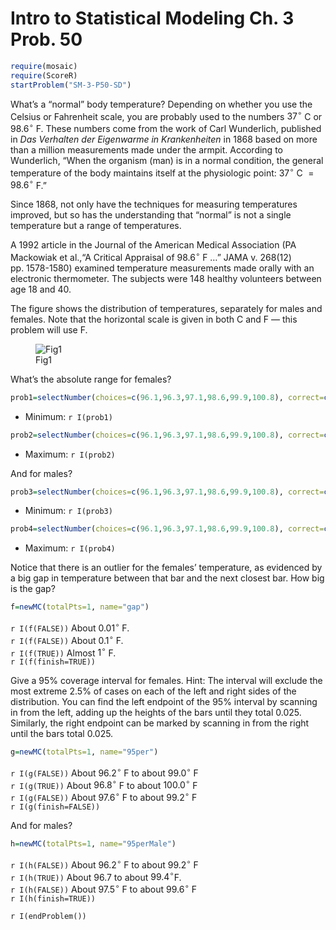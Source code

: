 Intro to Statistical Modeling Ch. 3 Prob. 50
========================================================
```r
require(mosaic)
require(ScoreR)
startProblem("SM-3-P50-SD")
```

What's a "normal" body temperature?  Depending on whether you use the Celsius or Fahrenheit scale, you are probably used to the numbers $37^\circ$ C or $98.6^\circ$ F.  These numbers come from the work of Carl Wunderlich, published in *Das Verhalten der Eigenwarme in Krankenheiten* in 1868 based on more than a million measurements made under the armpit.  According to Wunderlich, "When the organism (man) is in a normal condition, the general temperature of the body maintains itself at the physiologic point: $37^\circ$ C $=98.6^\circ$ F."

Since 1868, not only have the techniques for measuring temperatures improved, but so has the understanding that "normal" is not a single temperature but a range of temperatures.

A 1992 article in the Journal of the American Medical Association (PA Mackowiak et al.,"A Critical Appraisal of $98.6^\circ$ F ..."  JAMA v. 268(12) pp. 1578-1580) examined temperature measurements made orally with an electronic thermometer.  The subjects were 148 healthy volunteers between age 18 and 40.

The figure shows the distribution of temperatures, separately for males and females.  Note that the horizontal scale is given in both C and F --- this problem will use F.

![Fig1](f2009-p107-Fig1.png)

What's the absolute range for females?
```r
prob1=selectNumber(choices=c(96.1,96.3,97.1,98.6,99.9,100.8), correct=c(96.3), totalPts=1, name="min")
```
* Minimum: `r I(prob1)`
```r
prob2=selectNumber(choices=c(96.1,96.3,97.1,98.6,99.9,100.8), correct=c(100.8), totalPts=1, name="max")
```
* Maximum: `r I(prob2)`

And for males?
```r
prob3=selectNumber(choices=c(96.1,96.3,97.1,98.6,99.9,100.8), correct=c(96.1), totalPts=1, name="min.male")
```
* Minimum: `r I(prob3)`
```r
prob4=selectNumber(choices=c(96.1,96.3,97.1,98.6,99.9,100.8), correct=c(99.9), totalPts=1, name="max.male")
```
* Maximum: `r I(prob4)`

Notice that there is an outlier for the females' temperature, as evidenced by a big gap in temperature between that bar and the next closest bar.  How
big is the gap?
```r
f=newMC(totalPts=1, name="gap")
```
`r I(f(FALSE))` About  $0.01^\circ$ F.    
`r I(f(FALSE))` About  $0.1^\circ$ F.    
`r I(f(TRUE))` Almost $1^\circ$ F.    
`r I(f(finish=TRUE))`

Give a 95% coverage interval for females.  Hint: The interval will exclude the most extreme 2.5% of cases on each of the left and right sides of the distribution.  You can find the left endpoint of the 95% interval by scanning in from the left, adding up the heights of the bars until they total 0.025.  Similarly, the right endpoint can be marked by scanning in from the right until the bars total 0.025. 
```r
g=newMC(totalPts=1, name="95per")
```
`r I(g(FALSE))` About $96.2^\circ$ F to about $99.0^\circ$ F    
`r I(g(TRUE))` About $96.8^\circ$ F to about $100.0^\circ$ F    
`r I(g(FALSE))` About $97.6^\circ$ F to about $99.2^\circ$ F    
`r I(g(finish=FALSE))`


And for males?
```r
h=newMC(totalPts=1, name="95perMale")
```
`r I(h(FALSE))` About $96.2^\circ$ F to about $99.2^\circ$ F    
`r I(h(TRUE))` About $96.7$ to about  $99.4^\circ$F.    
`r I(h(FALSE))` About $97.5^\circ$ F to about $99.6^\circ$ F     
`r I(h(finish=TRUE))`

`r I(endProblem())`
